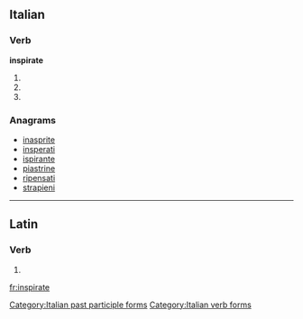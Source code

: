 ==Italian==

===Verb===
'''inspirate'''

# {{conjugation of|inspirare||2|p|pres|ind|lang=it}}
# {{conjugation of|inspirare||2|p|imp|lang=it}}
# {{form of|[[feminine|Feminine]] plural|inspirato}}

===Anagrams===
* [[inasprite#Italian|inasprite]]
* [[insperati#Italian|insperati]]
* [[ispirante#Italian|ispirante]]
* [[piastrine#Italian|piastrine]]
* [[ripensati#Italian|ripensati]]
* [[strapieni#Italian|strapieni]]

[[Category:Italian past participle forms]]
[[Category:Italian verb forms]]

----

==Latin==

===Verb===
{{la-verb-form|īnspīrāte}}

# {{conjugation of|inspiro|īnspīrō|2|p|pres|act|imp|lang=la}}
{{count page|[[Wiktionary:Page count]]}}

[[fr:inspirate]]
